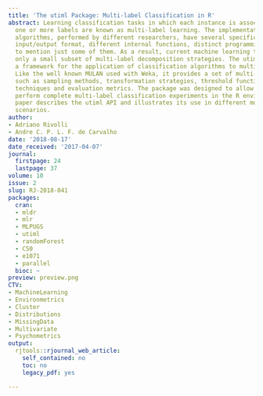 ```yaml
---
title: 'The utiml Package: Multi-label Classification in R'
abstract: Learning classification tasks in which each instance is associated with
  one or more labels are known as multi-label learning. The implementation of multi-label
  algorithms, performed by different researchers, have several specificities, like
  input/output format, different internal functions, distinct programming language,
  to mention just some of them. As a result, current machine learning tools include
  only a small subset of multi-label decomposition strategies. The utiml package is
  a framework for the application of classification algorithms to multi-label data.
  Like the well known MULAN used with Weka, it provides a set of multi-label procedures
  such as sampling methods, transformation strategies, threshold functions, pre-processing
  techniques and evaluation metrics. The package was designed to allow users to easily
  perform complete multi-label classification experiments in the R environment. This
  paper describes the utiml API and illustrates its use in different multi-label classification
  scenarios.
author:
- Adriano Rivolli
- Andre C. P. L. F. de Carvalho
date: '2018-08-17'
date_received: '2017-04-07'
journal:
  firstpage: 24
  lastpage: 37
volume: 10
issue: 2
slug: RJ-2018-041
packages:
  cran:
  - mldr
  - mlr
  - MLPUGS
  - utiml
  - randomForest
  - C50
  - e1071
  - parallel
  bioc: ~
preview: preview.png
CTV:
- MachineLearning
- Environmetrics
- Cluster
- Distributions
- MissingData
- Multivariate
- Psychometrics
output:
  rjtools::rjournal_web_article:
    self_contained: no
    toc: no
    legacy_pdf: yes

---
```

